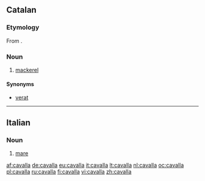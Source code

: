 ==Catalan==

===Etymology===
From {{etyl|es|ca}} {{term|caballa|lang=es}}.

===Noun===
{{ca-noun|f|cavalles}}

# [[mackerel]]

====Synonyms====
* [[verat]]

----

==Italian==

===Noun===
{{it-noun|cavall|f|a|e|m=cavallo}}

# [[mare]]

[[af:cavalla]]
[[de:cavalla]]
[[eu:cavalla]]
[[it:cavalla]]
[[lt:cavalla]]
[[nl:cavalla]]
[[oc:cavalla]]
[[pl:cavalla]]
[[ru:cavalla]]
[[fi:cavalla]]
[[vi:cavalla]]
[[zh:cavalla]]